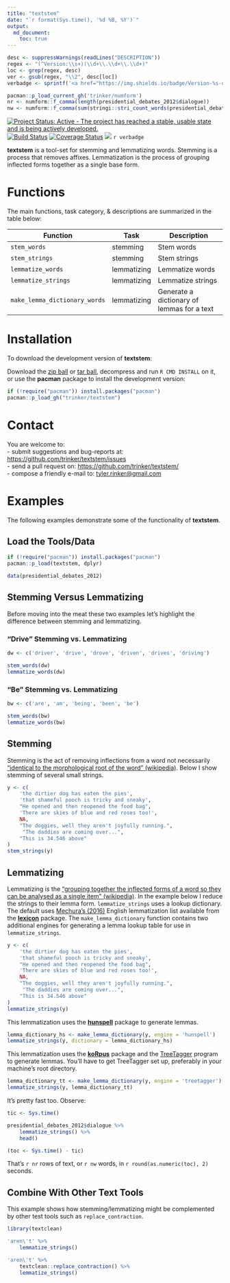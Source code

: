```yaml
---
title: "textstem"
date: "`r format(Sys.time(), '%d %B, %Y')`"
output:
  md_document:
    toc: true      
---
```


```r
desc <- suppressWarnings(readLines("DESCRIPTION"))
regex <- "(^Version:\\s+)(\\d+\\.\\d+\\.\\d+)"
loc <- grep(regex, desc)
ver <- gsub(regex, "\\2", desc[loc])
verbadge <- sprintf('<a href="https://img.shields.io/badge/Version-%s-orange.svg"><img src="https://img.shields.io/badge/Version-%s-orange.svg" alt="Version"/></a></p>', ver, ver)

pacman::p_load_current_gh('trinker/numform')
nr <- numform::f_comma(length(presidential_debates_2012$dialogue))
nw <- numform::f_comma(sum(stringi::stri_count_words(presidential_debates_2012$dialogue), na.rm = TRUE))
````

[![Project Status: Active - The project has reached a stable, usable state and is being actively developed.](http://www.repostatus.org/badges/0.1.0/active.svg)](http://www.repostatus.org/#active)
[![Build Status](https://travis-ci.org/trinker/textstem.svg?branch=master)](https://travis-ci.org/trinker/textstem)
[![Coverage Status](https://coveralls.io/repos/trinker/textstem/badge.svg?branch=master)](https://coveralls.io/r/trinker/textstem?branch=master)
[![](http://cranlogs.r-pkg.org/badges/textstem)](https://cran.r-project.org/package=textstem)
`r verbadge`

**textstem** is a tool-set for stemming and lemmatizing words.  Stemming is a process that removes affixes.   Lemmatization is the process of grouping inflected forms together as a single base form.  

# Functions

The main functions, task category, & descriptions are summarized in the table below:


| Function                      | Task        | Description                                | 
|-------------------------------|-------------|--------------------------------------------| 
| `stem_words`                  | stemming    | Stem words                                 | 
| `stem_strings`                | stemming    | Stem strings                               | 
| `lemmatize_words`             | lemmatizing | Lemmatize words                            | 
| `lemmatize_strings`           | lemmatizing | Lemmatize strings                          | 
| `make_lemma_dictionary_words` | lemmatizing | Generate a dictionary of lemmas for a text |     


# Installation

To download the development version of **textstem**:

Download the [zip ball](https://github.com/trinker/textstem/zipball/master) or [tar ball](https://github.com/trinker/textstem/tarball/master), decompress and run `R CMD INSTALL` on it, or use the **pacman** package to install the development version:

```r
if (!require("pacman")) install.packages("pacman")
pacman::p_load_gh("trinker/textstem")
```

# Contact

You are welcome to:    
- submit suggestions and bug-reports at: <https://github.com/trinker/textstem/issues>    
- send a pull request on: <https://github.com/trinker/textstem/>    
- compose a friendly e-mail to: <tyler.rinker@gmail.com>    


# Examples

The following examples demonstrate some of the functionality of **textstem**.

## Load the Tools/Data

```r
if (!require("pacman")) install.packages("pacman")
pacman::p_load(textstem, dplyr)

data(presidential_debates_2012)
```

## Stemming Versus Lemmatizing

Before moving into the meat these two examples let's highlight the difference between stemming and lemmatizing.

### "Drive" Stemming vs. Lemmatizing

```r
dw <- c('driver', 'drive', 'drove', 'driven', 'drives', 'driving')

stem_words(dw)
lemmatize_words(dw)
```

### "Be" Stemming vs. Lemmatizing

```r
bw <- c('are', 'am', 'being', 'been', 'be')

stem_words(bw)
lemmatize_words(bw)
```


## Stemming

Stemming is the act of removing inflections from a word not necessarily ["identical to the morphological root of the word" (wikipedia)](https://en.wikipedia.org/wiki/Stemming).  Below I show stemming of several small strings.

```r
y <- c(
    'the dirtier dog has eaten the pies',
    'that shameful pooch is tricky and sneaky',
    "He opened and then reopened the food bag",
    'There are skies of blue and red roses too!',
    NA,
    "The doggies, well they aren't joyfully running.",
     "The daddies are coming over...",
    "This is 34.546 above"
)
stem_strings(y)
```

## Lemmatizing

Lemmatizing is the ["grouping together the inflected forms of a word so they can be analysed as a single item" (wikipedia)](https://en.wikipedia.org/wiki/Lemmatisation).  In the example below I reduce the strings to their lemma form.  `lemmatize_strings` uses a lookup dictionary.  The default uses [Mechura's (2016)](http://www.lexiconista.com) English lemmatization list available from the [**lexicon**](https://cran.r-project.org/package=lexicon) package. The `make_lemma_dictionary` function contains two additional engines for generating a lemma lookup table for use in `lemmatize_strings`.


```r
y <- c(
    'the dirtier dog has eaten the pies',
    'that shameful pooch is tricky and sneaky',
    "He opened and then reopened the food bag",
    'There are skies of blue and red roses too!',
    NA,
    "The doggies, well they aren't joyfully running.",
     "The daddies are coming over...",
    "This is 34.546 above"
)
lemmatize_strings(y)
```

This lemmatization uses the [**hunspell**](https://CRAN.R-project.org/package=hunspell) package to generate lemmas.


```r
lemma_dictionary_hs <- make_lemma_dictionary(y, engine = 'hunspell')
lemmatize_strings(y, dictionary = lemma_dictionary_hs)
```

This lemmatization uses the [**koRpus**](https://CRAN.R-project.org/package=koRpus) package and the [TreeTagger](http://www.cis.uni-muenchen.de/~schmid/tools/TreeTagger/) program to generate lemmas.  You'll have to get TreeTagger set up, preferably in your machine's root directory.

```r
lemma_dictionary_tt <- make_lemma_dictionary(y, engine = 'treetagger')
lemmatize_strings(y, lemma_dictionary_tt)
```


It's pretty fast too.  Observe:

```r
tic <- Sys.time()

presidential_debates_2012$dialogue %>%
    lemmatize_strings() %>%
    head()

(toc <- Sys.time() - tic)
```


That's `r nr` rows of text, or `r nw` words, in `r round(as.numeric(toc), 2)` seconds.


## Combine With Other Text Tools

This example shows how stemming/lemmatizing might be complemented by other test tools such as `replace_contraction`.

```r
library(textclean)

'aren\'t' %>% 
    lemmatize_strings()

'aren\'t' %>% 
    textclean::replace_contraction() %>%
    lemmatize_strings()
```




